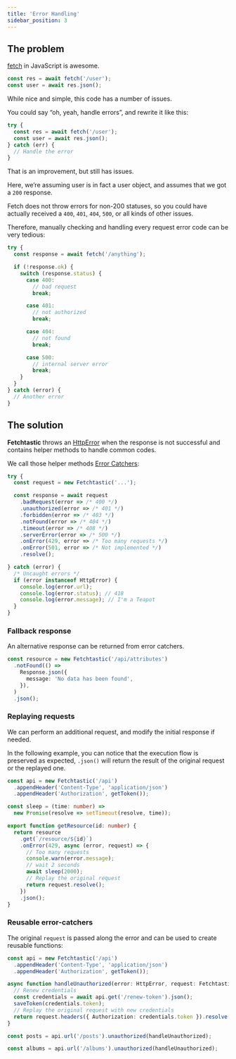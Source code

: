 ```yaml
---
title: 'Error Handling'
sidebar_position: 3
---
```


## The problem

[fetch](https://developer.mozilla.org/en-US/docs/Web/API/Fetch_API) in
JavaScript is awesome.

```typescript
const res = await fetch('/user');
const user = await res.json();
```

While nice and simple, this code has a number of issues.

You could say “oh, yeah, handle errors”, and rewrite it like this:

```typescript
try {
  const res = await fetch('/user');
  const user = await res.json();
} catch (err) {
  // Handle the error
}
```

That is an improvement, but still has issues.

Here, we’re assuming user is in fact a user object, and assumes that we got a
`200` response.

Fetch does not throw errors for non-200 statuses, so you could have actually
received a `400`, `401`, `404`, `500`, or all kinds of other issues.

Therefore, manually checking and handling every request error code can be very
tedious:

```typescript
try {
  const response = await fetch('/anything');

  if (!response.ok) {
    switch (response.status) {
      case 400:
        // bad request
        break;

      case 401:
        // not authorized
        break;

      case 404:
        // not found
        break;

      case 500:
        // internal server error
        break;
    }
  }
} catch (error) {
  // Another error
}
```

## The solution

**Fetchtastic** throws an [HttpError](/reference/http-error) when the response
is not successful and contains helper methods to handle common codes.

We call those helper methods
[Error Catchers](/reference/fetchtastic#error-catchers):

```typescript
try {
  const request = new Fetchtastic('...');

  const response = await request
    .badRequest(error => /* 400 */)
    .unauthorized(error => /* 401 */)
    .forbidden(error => /* 403 */)
    .notFound(error => /* 404 */)
    .timeout(error => /* 408 */)
    .serverError(error => /* 500 */)
    .onError(429, error => /* Too many requests */)
    .onError(501, error => /* Not implemented */)
    .resolve();

} catch (error) {
  /* Uncaught errors */
  if (error instanceof HttpError) {
    console.log(error.url);
    console.log(error.status); // 418
    console.log(error.message); // I'm a Teapot
  }
}
```

### Fallback response

An alternative response can be returned from error catchers.

```typescript
const resource = new Fetchtastic('/api/attributes')
  .notFound(() =>
    Response.json({
      message: 'No data has been found',
    }),
  )
  .json();
```

### Replaying requests

We can perform an additional request, and modify the initial response if needed.

In the following example, you can notice that the execution flow is preserved as
expected, `.json()` will return the result of the original request or the
replayed one.

```typescript
const api = new Fetchtastic('/api')
  .appendHeader('Content-Type', 'application/json')
  .appendHeader('Authorization', getToken());

const sleep = (time: number) =>
  new Promise(resolve => setTimeout(resolve, time));

export function getResource(id: number) {
  return resource
    .get(`/resource/${id}`)
    .onError(429, async (error, request) => {
      // Too many requests
      console.warn(error.message);
      // wait 2 seconds
      await sleep(2000);
      // Replay the original request
      return request.resolve();
    })
    .json();
}
```

### Reusable error-catchers

The original `request` is passed along the error and can be used to create
reusable functions:

```typescript
const api = new Fetchtastic('/api')
  .appendHeader('Content-Type', 'application/json')
  .appendHeader('Authorization', getToken());

async function handleUnauthorized(error: HttpError, request: Fetchtastic) {
  // Renew credentials
  const credentials = await api.get('/renew-token').json();
  saveToken(credentials.token);
  // Replay the original request with new credentials
  return request.headers({ Authorization: credentials.token }).resolve();
}

const posts = api.url('/posts').unauthorized(handleUnauthorized);

const albums = api.url('/albums').unauthorized(handleUnauthorized);
```
